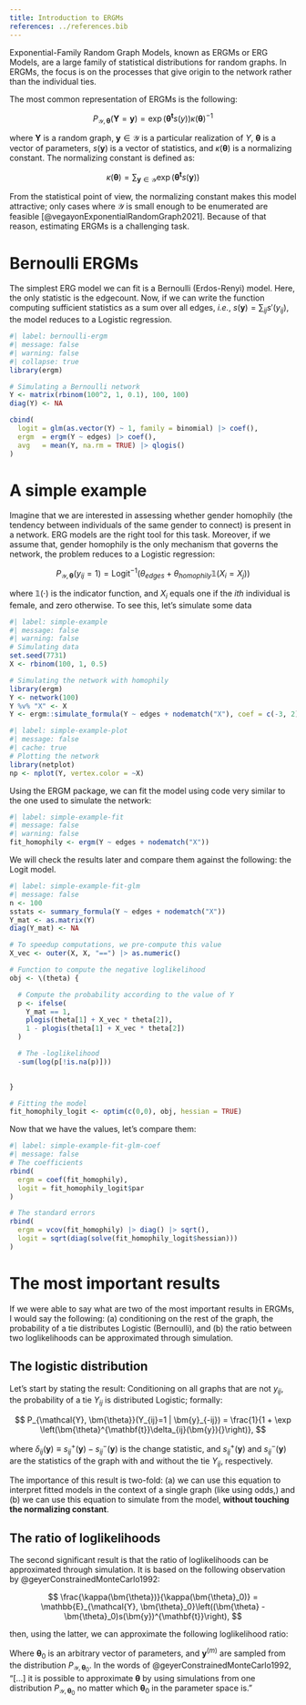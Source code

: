 ```yaml
---
title: Introduction to ERGMs
references: ../references.bib
---
```


\newcommand{\tpose}[1]{#1^{\mathbf{t}}}
\newcommand{\Prergm}[0]{P_{\mathcal{Y}, \bm{\theta}}}
\newcommand{\Y}[0]{\bm{Y}}
\newcommand{\y}[0]{\bm{y}}
\newcommand{\thetas}[0]{\bm{\theta}}
\newcommand{\isone}[1]{\mathbb{1}\left(#1\right)}


Exponential-Family Random Graph Models, known as ERGMs or ERG Models, are a large family of statistical distributions for random graphs. In ERGMs, the focus is on the processes that give origin to the network rather than the individual ties. 

The most common representation of ERGMs is the following:

$$
\Prergm(\bm{Y}=\bm{y}) =  \exp\left(\tpose{\bm{\theta}} s(y)\right)\kappa(\bm{\theta})^{-1}
$$

where $\bm{Y}$ is a random graph, $\bm{y}\in \mathcal{Y}$ is a particular realization of $Y$, $\bm{\theta}$ is a vector of parameters, $s(\bm{y})$ is a vector of statistics, and $\kappa(\bm{\theta})$ is a normalizing constant. The normalizing constant is defined as:

$$
\kappa(\bm{\theta}) = \sum_{\bm{y} \in \mathcal{Y}} \exp\left(\tpose{\bm{\theta}} s(\bm{y})\right)
$$

From the statistical point of view, the normalizing constant makes this model attractive; only cases where $\mathcal{Y}$ is small enough to be enumerated are feasible [@vegayonExponentialRandomGraph2021]. Because of that reason, estimating ERGMs is a challenging task.

# Bernoulli ERGMs

The simplest ERG model we can fit is a Bernoulli (Erdos-Renyi) model. Here, the only statistic is the edgecount. Now, if we can write the function computing sufficient statistics as a sum over all edges, *i.e.*, $s(\y) = \sum_{ij}s'(y_{ij})$, the model reduces to a Logistic regression. 

```r
#| label: bernoulli-ergm
#| message: false
#| warning: false
#| collapse: true
library(ergm)

# Simulating a Bernoulli network
Y <- matrix(rbinom(100^2, 1, 0.1), 100, 100)
diag(Y) <- NA

cbind(
  logit = glm(as.vector(Y) ~ 1, family = binomial) |> coef(),
  ergm  = ergm(Y ~ edges) |> coef(),
  avg   = mean(Y, na.rm = TRUE) |> qlogis()
)
```

# A simple example

Imagine that we are interested in assessing whether gender homophily (the tendency between individuals of the same gender to connect) is present in a network. ERG models are the right tool for this task. Moreover, if we assume that, gender homophily is the only mechanism that governs the network, the problem reduces to a Logistic regression:

$$
\Prergm(y_{ij} = 1) = \text{Logit}^{-1}\left(\theta_{edges} + \theta_{homophily}\isone{X_i = X_j}\right)
$$

where $\isone{\cdot}$ is the indicator function, and $X_i$ equals one if the $ith$ individual is female, and zero otherwise. To see this, let's simulate some data

```r
#| label: simple-example
#| message: false
#| warning: false
# Simulating data
set.seed(7731)
X <- rbinom(100, 1, 0.5)

# Simulating the network with homophily
library(ergm)
Y <- network(100)
Y %v% "X" <- X
Y <- ergm::simulate_formula(Y ~ edges + nodematch("X"), coef = c(-3, 2))
```

```r
#| label: simple-example-plot
#| message: false
#| cache: true
# Plotting the network
library(netplot)
np <- nplot(Y, vertex.color = ~X)
```

Using the ERGM package, we can fit the model using code very similar to the one used to simulate the network:

```r
#| label: simple-example-fit
#| message: false
#| warning: false
fit_homophily <- ergm(Y ~ edges + nodematch("X"))
```

We will check the results later and compare them against the following: the Logit model.

```r
#| label: simple-example-fit-glm
#| message: false
n <- 100
sstats <- summary_formula(Y ~ edges + nodematch("X"))
Y_mat <- as.matrix(Y)
diag(Y_mat) <- NA

# To speedup computations, we pre-compute this value
X_vec <- outer(X, X, "==") |> as.numeric()

# Function to compute the negative loglikelihood
obj <- \(theta) {

  # Compute the probability according to the value of Y
  p <- ifelse(
    Y_mat == 1,
    plogis(theta[1] + X_vec * theta[2]),
    1 - plogis(theta[1] + X_vec * theta[2])
  )

  # The -loglikelihood
  -sum(log(p[!is.na(p)]))
  

}

# Fitting the model
fit_homophily_logit <- optim(c(0,0), obj, hessian = TRUE)
```

Now that we have the values, let's compare them:

```r
#| label: simple-example-fit-glm-coef
#| message: false
# The coefficients
rbind(
  ergm = coef(fit_homophily),
  logit = fit_homophily_logit$par
)

# The standard errors
rbind(
  ergm = vcov(fit_homophily) |> diag() |> sqrt(),
  logit = sqrt(diag(solve(fit_homophily_logit$hessian)))
)

```

# The most important results

If we were able to say what are two of the most important results in ERGMs, I would say the following: (a) conditioning on the rest of the graph, the probability of a tie distributes Logistic (Bernoulli), and (b) the ratio between two loglikelihoods can be approximated through simulation.

## The logistic distribution

Let's start by stating the result: Conditioning on all graphs that are not $y_{ij}$, the probability of a tie $Y_{ij}$ is distributed Logistic; formally:

\newcommand{\chng}[0]{\delta_{ij}(\bm{y})}

$$
\Prergm(Y_{ij}=1 | \bm{y}_{-ij}) = \frac{1}{1 + \exp \left(\tpose{\bm{\theta}}\chng{}\right)},
$$

where $\chng{}\equiv s_{ij}^+(\bm{y}) - s_{ij}^-(\bm{y})$ is the change statistic, and $s_{ij}^+(\bm{y})$ and $s_{ij}^-(\bm{y})$ are the statistics of the graph with and without the tie $Y_{ij}$, respectively.

The importance of this result is two-fold: (a) we can use this equation to interpret fitted models in the context of a single graph (like using odds,) and (b) we can use this equation to simulate from the model, **without touching the normalizing constant**. 

## The ratio of loglikelihoods

The second significant result is that the ratio of loglikelihoods can be approximated through simulation. It is based on the following observation by @geyerConstrainedMonteCarlo1992:

$$
\frac{\kappa(\bm{\theta})}{\kappa(\bm{\theta}_0)} = \mathbb{E}_{\mathcal{Y}, \bm{\theta}_0}\left(\tpose{(\bm{\theta} - \bm{\theta}_0)s(\bm{y})}\right),
$$

then, using the latter, we can approximate the following loglikelihood ratio:

\begin{align*}
l(\bm{\theta}) - l(\bm{\theta}_0) = & \tpose{(\bm{\theta} - \bm{\theta}_0)}s(\bm{y}) - \log\left[\frac{\kappa(\bm{\theta})}{\kappa(\bm{\theta}_0)}\right]\\
\approx & \tpose{(\bm{\theta} - \bm{\theta}_0)}s(\bm{y}) - \log\left[M^{-1}\sum_{\bm{y}^{(m)}} \tpose{(\bm{\theta} - \bm{\theta}_0)}s(\bm{y}^{(m)})\right]
\end{align*}


Where $\bm{\theta}_0$ is an arbitrary vector of parameters, and $\bm{y}^{(m)}$ are sampled from the distribution $P_{\mathcal{Y}, \bm{\theta}_0}$. In the words of @geyerConstrainedMonteCarlo1992, "[...] it is possible to approximate $\bm{\theta}$ by using simulations from one distribution $P_{\mathcal{Y}, \bm{\theta}_0}$ no matter which $\bm{\theta}_0$ in the parameter space is."